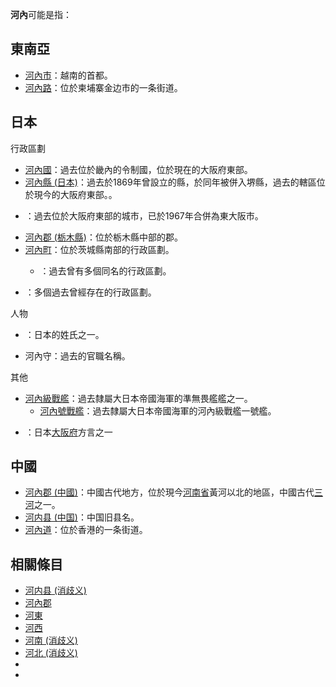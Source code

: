 '''河內'''可能是指：

==東南亞==
* [[河內市|河內市]]：越南的首都。
* [[河內路|河內路]]：位於柬埔寨金边市的一条街道。

==日本==

; 行政區劃
* [[河內國|河內國]]：過去位於畿內的令制國，位於現在的大阪府東部。
* [[河內縣_(日本)|河內縣 (日本)]]：過去於1869年曾設立的縣，於同年被併入堺縣，過去的轄區位於現今的大阪府東部。。
* {{lj|河內市 (日本)|河内市}}：過去位於大阪府東部的城市，已於1967年合併為東大阪市。
* [[河內郡_(栃木縣)|河內郡 (栃木縣)]]：位於栃木縣中部的郡。
* [[河內町|河內町]]：位於茨城縣南部的行政區劃。
** {{lj|河內町 (消歧義)|河内町 (曖昧さ回避)}}：過去曾有多個同名的行政區劃。
* {{lj|河內村 (消歧義)|河内村}}：多個過去曾經存在的行政區劃。

; 人物
* {{lj|河內氏}}：日本的姓氏之一。
* 河內守：過去的官職名稱。

; 其他
* [[河內級戰艦|河內級戰艦]]：過去隸屬大日本帝國海軍的準無畏艦艦之一。
** [[河內號戰艦|河內號戰艦]]：過去隸屬大日本帝國海軍的河內級戰艦一號艦。
* {{lj|河内弁}}：日本[[大阪府|大阪府]]方言之一

==中國==
* [[河內郡_(中國)|河內郡 (中國)]]：中國古代地方，位於現今[[河南省|河南省]]黃河以北的地區，中國古代[[三河地区|三河]]之一。
* [[河内县_(中国)|河内县 (中国)]]：中国旧县名。
* [[河內道|河內道]]：位於香港的一条街道。

==相關條目==
* [[河内县_(消歧义)|河内县 (消歧义)]]
* [[河內郡|河內郡]]
* [[河東|河東]]
* [[河西|河西]]
* [[河南_(消歧义)|河南 (消歧义)]]
* [[河北_(消歧义)|河北 (消歧义)]]
* {{Lookfrom|河內}}
* {{Intitle}}

{{dab|H|Cat=二字亞洲相關消歧義}}
